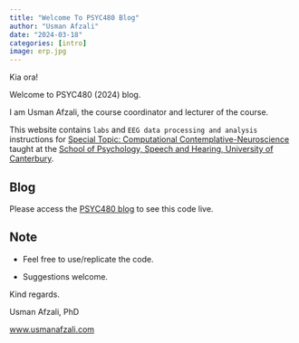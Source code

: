```yaml
---
title: "Welcome To PSYC480 Blog"
author: "Usman Afzali"
date: "2024-03-18"
categories: [intro]
image: erp.jpg
---
```


Kia ora!

Welcome to PSYC480 (2024) blog.

I am Usman Afzali, the course coordinator and lecturer of the course.

This website contains `labs` and `EEG data processing and analysis` instructions for [Special Topic: Computational Contemplative-Neuroscience](https://courseinfo.canterbury.ac.nz/GetCourseDetails.aspx?course=PSYC480&occurrence=24S1(C)&year=2024) taught at the [School of Psychology, Speech and Hearing, University of Canterbury](https://www.canterbury.ac.nz/science/schools/psyc-speech-hear/).

## Blog

Please access the [PSYC480 blog](https://usman-afzali.github.io/psyc480-2k24/) to see this code live.

## Note

-   Feel free to use/replicate the code.

-   Suggestions welcome.

Kind regards.

Usman Afzali, PhD

[www.usmanafzali.com](https://www.usmanafzali.com)

